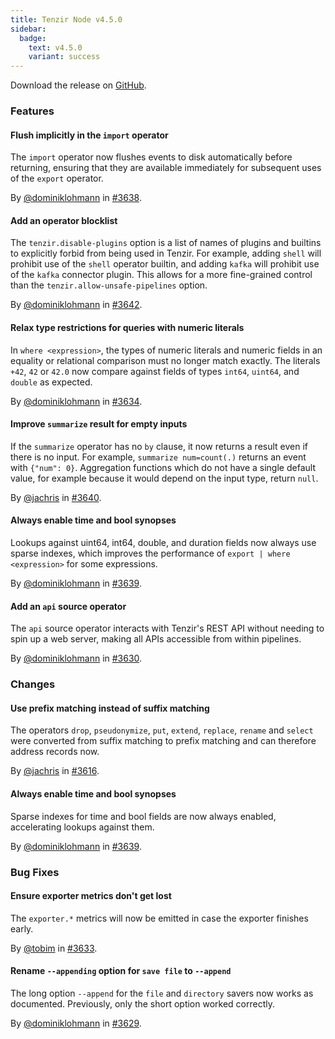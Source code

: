 ```yaml
---
title: Tenzir Node v4.5.0
sidebar:
  badge:
    text: v4.5.0
    variant: success
---
```


Download the release on [GitHub](https://github.com/tenzir/tenzir/releases/tag/v4.5.0).

### Features

#### Flush implicitly in the `import` operator

The `import` operator now flushes events to disk automatically before returning,
ensuring that they are available immediately for subsequent uses of the `export`
operator.

By [@dominiklohmann](https://github.com/dominiklohmann) in [#3638](https://github.com/tenzir/tenzir/pull/3638).

#### Add an operator blocklist

The `tenzir.disable-plugins` option is a list of names of plugins and builtins
to explicitly forbid from being used in Tenzir. For example, adding `shell`
will prohibit use of the `shell` operator builtin, and adding `kafka` will
prohibit use of the `kafka` connector plugin. This allows for a more
fine-grained control than the `tenzir.allow-unsafe-pipelines` option.

By [@dominiklohmann](https://github.com/dominiklohmann) in [#3642](https://github.com/tenzir/tenzir/pull/3642).

#### Relax type restrictions for queries with numeric literals

In `where <expression>`, the types of numeric literals and numeric fields in an
equality or relational comparison must no longer match exactly. The literals
`+42`, `42` or `42.0` now compare against fields of types `int64`, `uint64`, and
`double` as expected.

By [@dominiklohmann](https://github.com/dominiklohmann) in [#3634](https://github.com/tenzir/tenzir/pull/3634).

#### Improve `summarize` result for empty inputs

If the `summarize` operator has no `by` clause, it now returns a result even
if there is no input. For example, `summarize num=count(.)` returns an event
with `{"num": 0}`. Aggregation functions which do not have a single default
value, for example because it would depend on the input type, return `null`.

By [@jachris](https://github.com/jachris) in [#3640](https://github.com/tenzir/tenzir/pull/3640).

#### Always enable time and bool synopses

Lookups against uint64, int64, double, and duration fields now always use sparse
indexes, which improves the performance of `export | where <expression>` for
some expressions.

By [@dominiklohmann](https://github.com/dominiklohmann) in [#3639](https://github.com/tenzir/tenzir/pull/3639).

#### Add an `api` source operator

The `api` source operator interacts with Tenzir's REST API without needing to
spin up a web server, making all APIs accessible from within pipelines.

By [@dominiklohmann](https://github.com/dominiklohmann) in [#3630](https://github.com/tenzir/tenzir/pull/3630).

### Changes

#### Use prefix matching instead of suffix matching

The operators `drop`, `pseudonymize`, `put`, `extend`, `replace`, `rename` and
`select` were converted from suffix matching to prefix matching and can
therefore address records now.

By [@jachris](https://github.com/jachris) in [#3616](https://github.com/tenzir/tenzir/pull/3616).

#### Always enable time and bool synopses

Sparse indexes for time and bool fields are now always enabled, accelerating
lookups against them.

By [@dominiklohmann](https://github.com/dominiklohmann) in [#3639](https://github.com/tenzir/tenzir/pull/3639).

### Bug Fixes

#### Ensure exporter metrics don't get lost

The `exporter.*` metrics will now be emitted in case the exporter finishes
early.

By [@tobim](https://github.com/tobim) in [#3633](https://github.com/tenzir/tenzir/pull/3633).

#### Rename `--appending` option for `save file` to `--append`

The long option `--append` for the `file` and `directory` savers now works as
documented. Previously, only the short option worked correctly.

By [@dominiklohmann](https://github.com/dominiklohmann) in [#3629](https://github.com/tenzir/tenzir/pull/3629).
